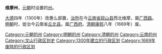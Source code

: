 '''维摩州'''，[[元朝|元朝]]时设置的[[州|州]]。

[[大德_(元朝)|大德]]四年（1300年）改惠么部置，[[治所|治所]]在今[[云南省|云南省]][[砚山县|砚山县]]西北维摩，属[[广西路_(云南)|广西路]]。[[明朝|明朝]]时，徙治今云南省[[丘北县|丘北县]]。属[[广西府|广西府]]。[[清朝|清朝]][[康熙|康熙]]八年（1669年）废。 
{{清朝云南行政区划}}
{{明朝云南行政区划}}
{{元朝云南行政区划}}
{{云南行政区划小作品}}
{{DEFAULTSORT:W}}
[[Category:元朝的州|Category:元朝的州]]
[[Category:明朝的州|Category:明朝的州]]
[[Category:清朝的州|Category:清朝的州]]
[[Category:云南的州|Category:云南的州]]
[[Category:文山行政区划史|Category:文山行政区划史]]
[[Category:1300年建立的行政区划|Category:1300年建立的行政区划]]
[[Category:1669年废除的行政区划|Category:1669年废除的行政区划]]